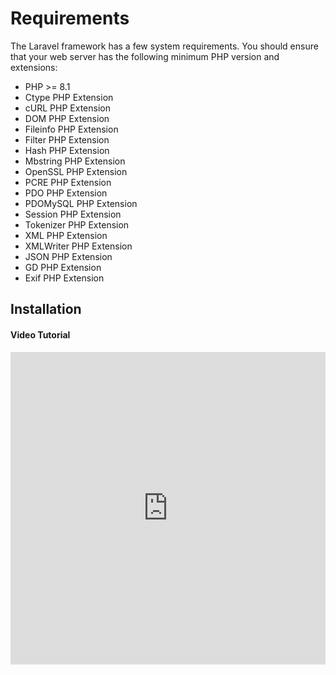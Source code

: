 
# Requirements
The Laravel framework has a few system requirements. You should ensure that your web server has the following minimum PHP version and extensions:
* PHP >= 8.1
* Ctype PHP Extension
* cURL PHP Extension
* DOM PHP Extension
* Fileinfo PHP Extension
* Filter PHP Extension
* Hash PHP Extension
* Mbstring PHP Extension
* OpenSSL PHP Extension
* PCRE PHP Extension
* PDO PHP Extension
* PDOMySQL PHP Extension
* Session PHP Extension
* Tokenizer PHP Extension
* XML PHP Extension
* XMLWriter PHP Extension
* JSON PHP Extension
* GD PHP Extension
* Exif PHP Extension

## Installation

#### Video Tutorial
<div className="bg-img">
    <iframe width="100%" height="500" src="https://www.youtube.com/embed/JpqVBRZpMB0" title="How to install" frameborder="0" allow="accelerometer; autoplay; clipboard-write; encrypted-media; gyroscope; picture-in-picture; web-share" allowfullscreen="true"></iframe>
</div>
